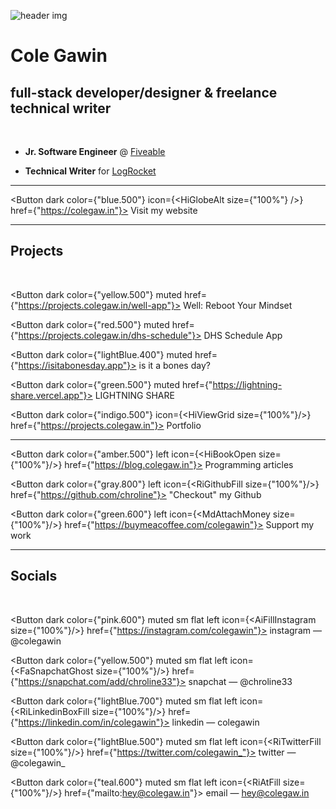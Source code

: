 
![header img](/img/header.png)

# Cole Gawin

## full-stack developer/designer & freelance technical writer

<br />

- **Jr. Software Engineer** @ [Fiveable](https://fiveable.me)

- **Technical Writer** for [LogRocket](https://blog.logrocket.com)

---

<Button dark color={"blue.500"} icon={<HiGlobeAlt size={"100%"} />} href={"https://colegaw.in"}>
    Visit my website
</Button>

---

## Projects

<br />

<Button dark color={"yellow.500"} muted href={"https://projects.colegaw.in/well-app"}>
    Well: Reboot Your Mindset
</Button>

<Button dark color={"red.500"} muted href={"https://projects.colegaw.in/dhs-schedule"}>
    DHS Schedule App
</Button>

<Button dark color={"lightBlue.400"} muted href={"https://isitabonesday.app"}>
    is it a bones day?
</Button>

<Button dark color={"green.500"} muted href={"https://lightning-share.vercel.app"}>
    LIGHTNING SHARE
</Button>

<Button dark color={"indigo.500"} icon={<HiViewGrid size={"100%"}/>} href={"https://projects.colegaw.in"}>
    Portfolio
</Button>

---

<Button dark color={"amber.500"} left icon={<HiBookOpen size={"100%"}/>} href={"https://blog.colegaw.in"}>
    Programming articles
</Button>

<Button dark color={"gray.800"} left icon={<RiGithubFill size={"100%"}/>} href={"https://github.com/chroline"}>
    "Checkout" my Github
</Button>

<Button dark color={"green.600"} left icon={<MdAttachMoney size={"100%"}/>} href={"https://buymeacoffee.com/colegawin"}>
    Support my work
</Button>

---

## Socials

<br />

<Button dark color={"pink.600"} muted sm flat left icon={<AiFillInstagram size={"100%"}/>} href={"https://instagram.com/colegawin"}>
    instagram — @colegawin
</Button>

<Button dark color={"yellow.500"} muted sm flat left icon={<FaSnapchatGhost size={"100%"}/>} href={"https://snapchat.com/add/chroline33"}>
    snapchat — @chroline33
</Button>

<Button dark color={"lightBlue.700"} muted sm flat left icon={<RiLinkedinBoxFill size={"100%"}/>} href={"https://linkedin.com/in/colegawin"}>
    linkedin — colegawin
</Button>

<Button dark color={"lightBlue.500"} muted sm flat left icon={<RiTwitterFill size={"100%"}/>} href={"https://twitter.com/colegawin_"}>
    twitter — @colegawin_
</Button>

<Button dark color={"teal.600"} muted sm flat left icon={<RiAtFill size={"100%"}/>} href={"mailto:hey@colegaw.in"}>
    email — hey@colegaw.in
</Button>